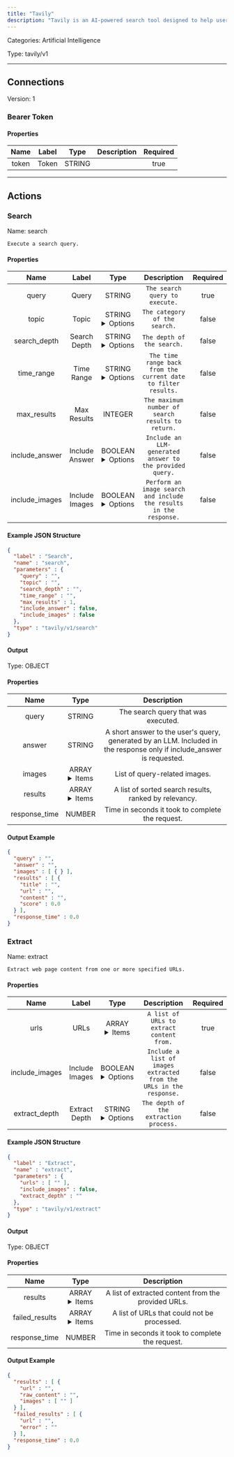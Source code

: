```yaml
---
title: "Tavily"
description: "Tavily is an AI-powered search tool designed to help users quickly find accurate, relevant, and up-to-date information from the web."
---
```



Categories: Artificial Intelligence


Type: tavily/v1

<hr />



## Connections

Version: 1


### Bearer Token

#### Properties

|      Name       |      Label     |     Type     |     Description     | Required |
|:---------------:|:--------------:|:------------:|:-------------------:|:--------:|
| token | Token | STRING |  | true |





<hr />



## Actions


### Search
Name: search

`Execute a search query.`

#### Properties

|      Name       |      Label     |     Type     |     Description     | Required |
|:---------------:|:--------------:|:------------:|:-------------------:|:--------:|
| query | Query | STRING | `The search query to execute.` | true |
| topic | Topic | STRING <details> <summary> Options </summary> general, news </details> | `The category of the search.` | false |
| search_depth | Search Depth | STRING <details> <summary> Options </summary> basic, advanced </details> | `The depth of the search.` | false |
| time_range | Time Range | STRING <details> <summary> Options </summary> day, week, month, year </details> | `The time range back from the current date to filter results.` | false |
| max_results | Max Results | INTEGER | `The maximum number of search results to return.` | false |
| include_answer | Include Answer | BOOLEAN <details> <summary> Options </summary> true, false </details> | `Include an LLM-generated answer to the provided query.` | false |
| include_images | Include Images | BOOLEAN <details> <summary> Options </summary> true, false </details> | `Perform an image search and include the results in the response.` | false |

#### Example JSON Structure
```json
{
  "label" : "Search",
  "name" : "search",
  "parameters" : {
    "query" : "",
    "topic" : "",
    "search_depth" : "",
    "time_range" : "",
    "max_results" : 1,
    "include_answer" : false,
    "include_images" : false
  },
  "type" : "tavily/v1/search"
}
```

#### Output



Type: OBJECT


#### Properties

|     Name     |     Type     |     Description     |
|:------------:|:------------:|:-------------------:|
| query | STRING | The search query that was executed. |
| answer | STRING | A short answer to the user's query, generated by an LLM. Included in the response only if include_answer is requested. |
| images | ARRAY <details> <summary> Items </summary> [&#123;&#125;] </details> | List of query-related images. |
| results | ARRAY <details> <summary> Items </summary> [&#123;STRING\(title), STRING\(url), STRING\(content), NUMBER\(score)&#125;] </details> | A list of sorted search results, ranked by relevancy. |
| response_time | NUMBER | Time in seconds it took to complete the request. |




#### Output Example
```json
{
  "query" : "",
  "answer" : "",
  "images" : [ { } ],
  "results" : [ {
    "title" : "",
    "url" : "",
    "content" : "",
    "score" : 0.0
  } ],
  "response_time" : 0.0
}
```


### Extract
Name: extract

`Extract web page content from one or more specified URLs.`

#### Properties

|      Name       |      Label     |     Type     |     Description     | Required |
|:---------------:|:--------------:|:------------:|:-------------------:|:--------:|
| urls | URLs | ARRAY <details> <summary> Items </summary> [STRING] </details> | `A list of URLs to extract content from.` | true |
| include_images | Include Images | BOOLEAN <details> <summary> Options </summary> true, false </details> | `Include a list of images extracted from the URLs in the response.` | false |
| extract_depth | Extract Depth | STRING <details> <summary> Options </summary> basic, advanced </details> | `The depth of the extraction process.` | false |

#### Example JSON Structure
```json
{
  "label" : "Extract",
  "name" : "extract",
  "parameters" : {
    "urls" : [ "" ],
    "include_images" : false,
    "extract_depth" : ""
  },
  "type" : "tavily/v1/extract"
}
```

#### Output



Type: OBJECT


#### Properties

|     Name     |     Type     |     Description     |
|:------------:|:------------:|:-------------------:|
| results | ARRAY <details> <summary> Items </summary> [&#123;STRING\(url), STRING\(raw_content), [STRING]\(images)&#125;] </details> | A list of extracted content from the provided URLs. |
| failed_results | ARRAY <details> <summary> Items </summary> [&#123;STRING\(url), STRING\(error)&#125;] </details> | A list of URLs that could not be processed. |
| response_time | NUMBER | Time in seconds it took to complete the request. |




#### Output Example
```json
{
  "results" : [ {
    "url" : "",
    "raw_content" : "",
    "images" : [ "" ]
  } ],
  "failed_results" : [ {
    "url" : "",
    "error" : ""
  } ],
  "response_time" : 0.0
}
```




